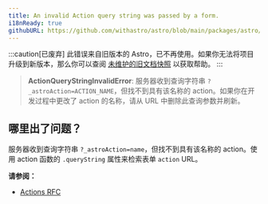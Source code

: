 ```yaml
---
title: An invalid Action query string was passed by a form.
i18nReady: true
githubURL: https://github.com/withastro/astro/blob/main/packages/astro/src/core/errors/errors-data.ts
---
```


:::caution[已废弃]
此错误来自旧版本的 Astro，已不再使用。如果你无法将项目升级到新版本，那么你可以查阅 [未维护的旧文档快照](/zh-cn/upgrade-astro/#旧版本文档不再维护) 以获取帮助。
:::

> **ActionQueryStringInvalidError**: 服务器收到查询字符串 `?_astroAction=ACTION_NAME`，但找不到具有该名称的 action。如果你在开发过程中更改了 action 的名称，请从 URL 中删除此查询参数并刷新。

## 哪里出了问题？

服务器收到查询字符串 `?_astroAction=name`，但找不到具有该名称的 action。使用 action 函数的 `.queryString` 属性来检索表单 `action` URL。

**请参阅：**
-  [Actions RFC](https://github.com/withastro/roadmap/blob/actions/proposals/0046-actions.md)
